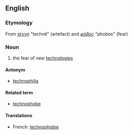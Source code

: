 ==English==
===Etymology===
From {{AGr.}} ''[[τέχνη]]'' "technê" (artefact) and ''[[φόβος]]'' "phobos" (fear)

===Noun===
{{wikipedia}}
#the fear of new [[technologies]]

====Antonym====
*[[technophilia]]

====Related term====
*[[technophobe]]

====Translations====
{{top}}
* French: [[technophobie]] {{f}}
{{bottom}}